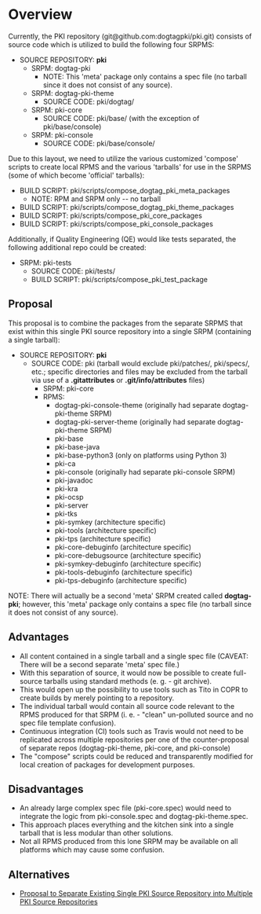 = Overview =

Currently, the PKI repository (git@github.com:dogtagpki/pki.git) consists of source code which is utilized to build the following four SRPMS:
* SOURCE REPOSITORY: '''pki'''
** SRPM: dogtag-pki
*** NOTE: This 'meta' package only contains a spec file (no tarball since it does not consist of any source).
** SRPM: dogtag-pki-theme
*** SOURCE CODE: pki/dogtag/
** SRPM: pki-core
*** SOURCE CODE: pki/base/ (with the exception of pki/base/console)
** SRPM: pki-console
*** SOURCE CODE: pki/base/console/

Due to this layout, we need to utilize the various customized 'compose' scripts to create local RPMS and the various 'tarballs' for use in the SRPMS (some of which become 'official' tarballs):
* BUILD SCRIPT: pki/scripts/compose_dogtag_pki_meta_packages
** NOTE: RPM and SRPM only -- no tarball
* BUILD SCRIPT: pki/scripts/compose_dogtag_pki_theme_packages
* BUILD SCRIPT: pki/scripts/compose_pki_core_packages
* BUILD SCRIPT: pki/scripts/compose_pki_console_packages

Additionally, if Quality Engineering (QE) would like tests separated, the following additional repo could be created:
* SRPM: pki-tests
** SOURCE CODE: pki/tests/
** BUILD SCRIPT: pki/scripts/compose_pki_test_package

== Proposal ==

This proposal is to combine the packages from the separate SRPMS that exist within this single PKI source repository into a single SRPM (containing a single tarball):
* SOURCE REPOSITORY: '''pki'''
** SOURCE CODE: pki (tarball would exclude pki/patches/, pki/specs/, etc.; specific directories and files may be excluded from the tarball via use of a '''.gitattributes''' or '''.git/info/attributes''' files)
*** SRPM: pki-core
*** RPMS:
**** dogtag-pki-console-theme (originally had separate dogtag-pki-theme SRPM)
**** dogtag-pki-server-theme (originally had separate dogtag-pki-theme SRPM)
**** pki-base
**** pki-base-java
**** pki-base-python3 (only on platforms using Python 3)
**** pki-ca
**** pki-console (originally had separate pki-console SRPM)
**** pki-javadoc
**** pki-kra
**** pki-ocsp
**** pki-server
**** pki-tks
**** pki-symkey (architecture specific)
**** pki-tools (architecture specific)
**** pki-tps (architecture specific)
**** pki-core-debuginfo (architecture specific)
**** pki-core-debugsource (architecture specific)
**** pki-symkey-debuginfo (architecture specific)
**** pki-tools-debuginfo (architecture specific)
**** pki-tps-debuginfo (architecture specific)

NOTE: There will actually be a second 'meta' SRPM created called '''dogtag-pki'''; however, this 'meta' package only contains a spec file (no tarball since it does not consist of any source).

== Advantages ==
* All content contained in a single tarball and a single spec file (CAVEAT:  There will be a second separate 'meta' spec file.)
* With this separation of source, it would now be possible to create full-source tarballs using standard methods (e. g. - git archive).
* This would open up the possibility to use tools such as Tito in COPR to create builds by merely pointing to a repository.
* The individual tarball would contain all source code relevant to the RPMS produced for that SRPM (i. e. - "clean" un-polluted source and no spec file template confusion).
* Continuous integration (CI) tools such as Travis would not need to be replicated across multiple repositories per one of the counter-proposal of separate repos (dogtag-pki-theme, pki-core, and pki-console)
* The "compose" scripts could be reduced and transparently modified for local creation of packages for development purposes.

== Disadvantages ==
* An already large complex spec file (pki-core.spec) would need to integrate the logic from pki-console.spec and dogtag-pki-theme.spec.
* This approach places everything and the kitchen sink into a single tarball that is less modular than other solutions.
* Not all RPMS produced from this lone SRPM may be available on all platforms which may cause some confusion.

== Alternatives ==
* [[Proposal to Separate Existing Single PKI Source Repository into Multiple PKI Source Repositories]]